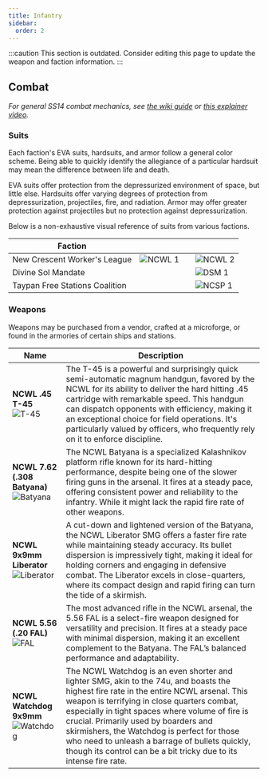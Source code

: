 ```yaml
---
title: Infantry
sidebar:
  order: 2
---
```


:::caution
This section is outdated. Consider editing this page to update the weapon and faction information.
:::

## Combat

*For general SS14 combat mechanics, see [the wiki guide](https://wiki.spacestation14.com/wiki/Combat) or [this explainer video](https://www.youtube.com/watch?v=c35R3mMz21Q).*

### Suits

Each faction's EVA suits, hardsuits, and armor follow a general color scheme. Being able to quickly identify the allegiance of a particular hardsuit may mean the difference between life and death.

EVA suits offer protection from the depressurized environment of space, but little else. Hardsuits offer varying degrees of protection from depressurization, projectiles, fire, and radiation. Armor may offer greater protection against projectiles but no protection against depressurization.

Below is a non-exhaustive visual reference of suits from various factions.

| Faction | | | |
| --- | --- | --- | --- | 
| New Crescent Worker's League | ![NCWL 1](../../../assets/images/hardsuit-ncwl-1.png) | | ![NCWL 2](../../../assets/images/hardsuit-ncwl-2.png) |
| Divine Sol Mandate | | | ![DSM 1](../../../assets/images/hardsuit-dsm-1.png) |
| Taypan Free Stations Coalition | | | ![NCSP 1](../../../assets/images/hardsuit-tfsc-1.png) |

### Weapons

Weapons may be purchased from a vendor, crafted at a microforge, or found in the armories of certain ships and stations.

| Name | Description |
| --- | --- |
| **NCWL .45 T-45** <br /> ![T-45](../../../assets/images/t-45.png) | The T-45 is a powerful and surprisingly quick semi-automatic magnum handgun, favored by the NCWL for its ability to deliver the hard hitting .45 cartridge with remarkable speed. This handgun can dispatch opponents with efficiency, making it an exceptional choice for field operations. It's particularly valued by officers, who frequently rely on it to enforce discipline. |
| **NCWL 7.62 (.308 Batyana)** <br /> ![Batyana](../../../assets/images/batyana.png) | The NCWL Batyana is a specialized Kalashnikov platform rifle known for its hard-hitting performance, despite being one of the slower firing guns in the arsenal. It fires at a steady pace, offering consistent power and reliability to the infantry. While it might lack the rapid fire rate of other weapons. |
| **NCWL 9x9mm Liberator** <br /> ![Liberator](../../../assets/images/liberator.png) | A cut-down and lightened version of the Batyana, the NCWL Liberator SMG offers a faster fire rate while maintaining steady accuracy. Its bullet dispersion is impressively tight, making it ideal for holding corners and engaging in defensive combat. The Liberator excels in close-quarters, where its compact design and rapid firing can turn the tide of a skirmish. |
| **NCWL 5.56 (.20 FAL)** <br /> ![FAL](../../../assets/images/fal.png) | The most advanced rifle in the NCWL arsenal, the 5.56 FAL is a select-fire weapon designed for versatility and precision. It fires at a steady pace with minimal dispersion, making it an excellent complement to the Batyana. The FAL’s balanced performance and adaptability. |
| **NCWL Watchdog 9x9mm** <br /> ![Watchdog](../../../assets/images/watchdog.png) | The NCWL Watchdog is an even shorter and lighter SMG, akin to the 74u, and boasts the highest fire rate in the entire NCWL arsenal. This weapon is terrifying in close quarters combat, especially in tight spaces where volume of fire is crucial. Primarily used by boarders and skirmishers, the Watchdog is perfect for those who need to unleash a barrage of bullets quickly, though its control can be a bit tricky due to its intense fire rate. |